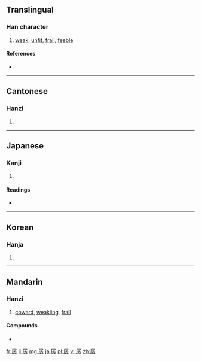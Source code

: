 ==Translingual==

===Han character===
{{Han char|rn=39|rad=子|as=09|sn=12|four=7724<sub>7</sub>|canj=尸弓木木 (SNDD)|ids=⿸[[尸]]⿱[[子]][[孖]]}}

# [[weak]], [[unfit]], [[frail]], [[feeble]]

====References====
* {{Han ref|kx=0280.080|dkj=07000|dj=0549.070|hdz=21017.120|uh=5B71|ud=23409|bh=B447|bd=46151}}

----

==Cantonese==

===Hanzi===
{{yue-hanzi|jyut=[[caan3]], [[saan4]]|y=chaan3, saan4}}

# {{defn|lang=yue|sort=子09}}

----

==Japanese==

===Kanji===
{{ja-kanji|grade=|rs=子09}}

# {{defn|lang=ja|sort=子09}}

====Readings====
* {{ja-readings|on=[[せん]] (sen), [[さん]] (san)|kun=[[よわい]] (yowai)}}

----

==Korean==

===Hanja===
{{ko-hanja|hangeul=잔|rv=jan|mr=chan}}

# {{defn|lang=ko|sort=子09}}

----

==Mandarin==

===Hanzi===
{{cmn-hanzi|pin=[[càn]] ([[can4]]), [[chán]] ([[chan2]])|wg=ts'an<sup>4</sup>, ch'an<sup>2</sup>}}

# [[coward]], [[weakling]], [[frail]]

====Compounds====
* {{l|cmn|孱头|gloss=coward}}

{{attention|cmn}}

[[fr:孱]]
[[li:孱]]
[[mg:孱]]
[[ja:孱]]
[[pl:孱]]
[[vi:孱]]
[[zh:孱]]